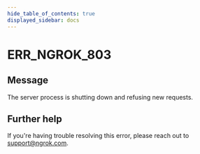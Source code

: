 ```yaml
---
hide_table_of_contents: true
displayed_sidebar: docs
---
```



# ERR_NGROK_803

## Message

The server process is shutting down and refusing new requests.

<ErrorDetails error="err_ngrok_803" />

## Further help

If you're having trouble resolving this error, please reach out to [support@ngrok.com](mailto:support@ngrok.com?subject=Help%20with%20ERR_NGROK_803).
